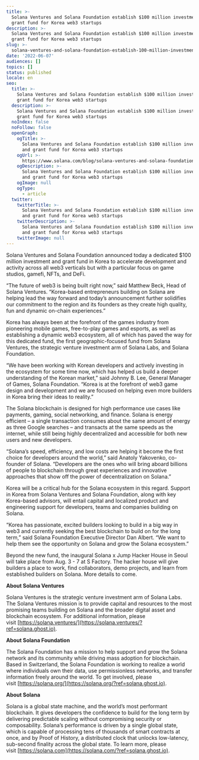 ```yaml
---
title: >-
  Solana Ventures and Solana Foundation establish $100 million investment and
  grant fund for Korea web3 startups
description: >-
  Solana Ventures and Solana Foundation establish $100 million investment and
  grant fund for Korea web3 startups
slug: >-
  solana-ventures-and-solana-foundation-establish-100-million-investment-and-grant-fund-for-korea-web3-startups
date: '2022-06-07'
audiences: []
topics: []
status: published
locale: en
seo:
  title: >-
    Solana Ventures and Solana Foundation establish $100 million investment and
    grant fund for Korea web3 startups
  description: >-
    Solana Ventures and Solana Foundation establish $100 million investment and
    grant fund for Korea web3 startups
  noIndex: false
  noFollow: false
  openGraph:
    ogTitle: >-
      Solana Ventures and Solana Foundation establish $100 million investment
      and grant fund for Korea web3 startups
    ogUrl: >-
      https://www.solana.com/blog/solana-ventures-and-solana-foundation-establish-100-million-investment-and-grant-fund-for-korea-web3-startups
    ogDescription: >-
      Solana Ventures and Solana Foundation establish $100 million investment
      and grant fund for Korea web3 startups
    ogImage: null
    ogType:
      - article
  twitter:
    twitterTitle: >-
      Solana Ventures and Solana Foundation establish $100 million investment
      and grant fund for Korea web3 startups
    twitterDescription: >-
      Solana Ventures and Solana Foundation establish $100 million investment
      and grant fund for Korea web3 startups
    twitterImage: null
---
```


Solana Ventures and Solana Foundation announced today a dedicated $100 million investment and grant fund in Korea to accelerate development and activity across all web3 verticals but with a particular focus on game studios, gamefi, NFTs, and DeFi.

“The future of web3 is being built right now,” said Matthew Beck, Head of Solana Ventures. “Korea-based entrepreneurs building on Solana are helping lead the way forward and today’s announcement further solidifies our commitment to the region and its founders as they create high quality, fun and dynamic on-chain experiences.”

Korea has always been at the forefront of the games industry from pioneering mobile games, free-to-play games and esports, as well as establishing a dynamic web3 ecosystem, all of which has paved the way for this dedicated fund, the first geographic-focused fund from Solana Ventures, the strategic venture investment arm of Solana Labs, and Solana Foundation.

“We have been working with Korean developers and actively investing in the ecosystem for some time now, which has helped us build a deeper understanding of the Korean market,” said Johnny B. Lee, General Manager of Games, Solana Foundation. “Korea is at the forefront of web3 game design and development and we are focused on helping even more builders in Korea bring their ideas to reality.”

The Solana blockchain is designed for high performance use cases like payments, gaming, social networking, and finance. Solana is energy efficient – a single transaction consumes about the same amount of energy as three Google searches – and transacts at the same speeds as the internet, while still being highly decentralized and accessible for both new users and new developers.

“Solana’s speed, efficiency, and low costs are helping it become the first choice for developers around the world,” said Anatoly Yakovenko, co-founder of Solana. “Developers are the ones who will bring aboard billions of people to blockchain through great experiences and innovative approaches that show off the power of decentralization on Solana.”

Korea will be a critical hub for the Solana ecosystem in this regard. Support in Korea from Solana Ventures and Solana Foundation, along with key Korea-based advisors, will entail capital and localized product and engineering support for developers, teams and companies building on Solana.

“Korea has passionate, excited builders looking to build in a big way in web3 and currently seeking the best blockchain to build on for the long term,” said Solana Foundation Executive Director Dan Albert. “We want to help them see the opportunity on Solana and grow the Solana ecosystem.”

Beyond the new fund, the inaugural Solana x Jump Hacker House in Seoul will take place from Aug. 3 - 7 at S Factory. The hacker house will give builders a place to work, find collaborators, demo projects, and learn from established builders on Solana. More details to come.

**About Solana Ventures**

Solana Ventures is the strategic venture investment arm of Solana Labs. The Solana Ventures mission is to provide capital and resources to the most promising teams building on Solana and the broader digital asset and blockchain ecosystem. For additional information, please visit [https://solana.ventures/](https://solana.ventures/?ref=solana.ghost.io).

**About Solana Foundation**

The Solana Foundation has a mission to help support and grow the Solana network and its community while driving mass adoption for blockchain. Based in Switzerland, the Solana Foundation is working to realize a world where individuals own their data, use permissionless networks, and transfer information freely around the world. To get involved, please visit [https://solana.org/](https://solana.org/?ref=solana.ghost.io).

**About Solana**

Solana is a global state machine, and the world’s most performant blockchain. It gives developers the confidence to build for the long term by delivering predictable scaling without compromising security or composability. Solana’s performance is driven by a single global state, which is capable of processing tens of thousands of smart contracts at once, and by Proof of History, a distributed clock that unlocks low-latency, sub-second finality across the global state. To learn more, please visit [https://solana.com](https://solana.com/?ref=solana.ghost.io).
